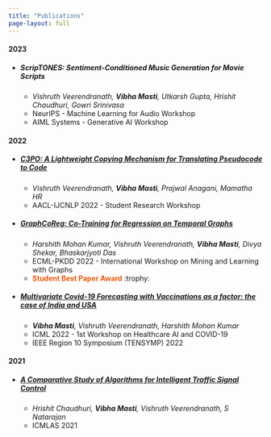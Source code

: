 ```yaml
---
title: "Publications"
page-layout: full
---
```


<!-- List of publications -->

<!-- - #### [ScripTONES: Sentiment-Conditioned Music Generation for Movie Scripts](https://aclanthology.org/2022.aacl-srw.7.pdf) -->

#### 2023

- ##### ScripTONES: Sentiment-Conditioned Music Generation for Movie Scripts
  - _Vishruth Veerendranath, **Vibha Masti**, Utkarsh Gupta, Hrishit Chaudhuri, Gowri Srinivasa_
  - NeurIPS - Machine Learning for Audio Workshop
  - AIML Systems - Generative AI Workshop

#### 2022

- ##### [C3PO: A Lightweight Copying Mechanism for Translating Pseudocode to Code](https://aclanthology.org/2022.aacl-srw.7.pdf)
  - *Vishruth Veerendranath, **Vibha Masti**, Prajwal Anagani, Mamatha HR*
  - AACL-IJCNLP 2022 - Student Research Workshop

- ##### [GraphCoReg: Co-Training for Regression on Temporal Graphs](https://openreview.net/forum?id=JExuzizhS-p)
  - *Harshith Mohan Kumar, Vishruth Veerendranath, **Vibha Masti**, Divya Shekar, Bhaskarjyoti Das*
  - ECML-PKDD 2022 - International Workshop on Mining and Learning with Graphs
  - <span style="color: #E8590B"> **Student Best Paper Award** </span> :trophy:

- ##### [Multivariate Covid-19 Forecasting with Vaccinations as a factor: the case of India and USA](https://ieeexplore.ieee.org/document/9864476)
  - ***Vibha Masti**, Vishruth Veerendranath, Harshith Mohan Kumar*
  - ICML 2022 - 1st Workshop on Healthcare AI and COVID-19
  - IEEE Region 10 Symposium (TENSYMP) 2022

#### 2021

- ##### [A Comparative Study of Algorithms for Intelligent Traffic Signal Control](https://arxiv.org/abs/2109.00937)
  - *Hrishit Chaudhuri, **Vibha Masti**, Vishruth Veerendranath, S Natarajan*
  - ICMLAS 2021